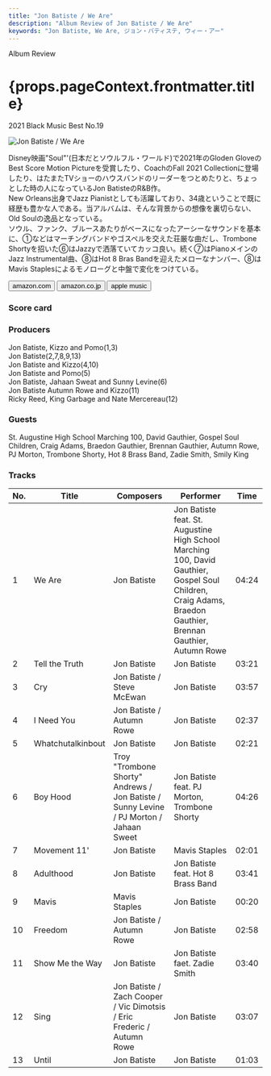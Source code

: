 ```yaml
---
title: "Jon Batiste / We Are"
description: "Album Review of Jon Batiste / We Are"
keywords: "Jon Batiste, We Are, ジョン・バティステ, ウィー・アー"
---
```





<p className="largeP">Album Review</p>
<h1 className="h1--no--margin">{props.pageContext.frontmatter.title}</h1>
<p className="largeP">
  <Link to="/best50/2021/">2021 Black Music Best No.19</Link>
</p>

<Row  className="image-card-group">
	<Column colMd={3} colLg={4} noGutterMdLeft="">
       <ImageCard>

![Jon Batiste / We Are](../../images/cd/jonbatiste1L.jpg)

</ImageCard>
	</Column>
	<Column colMd={4} colLg={8} noGutterMdLeft="">
	<p>
		Disney映画"Soul"'(日本だとソウルフル・ワールド)で2021年のGloden GloveのBest Score Motion Pictureを受賞したり、CoachのFall 2021 Collectionに登場したり、はたまたTVショーのハウスバンドのリーダーをつとめたりと、ちょっとした時の人になっているJon BatisteのR&B作。
		<br/>New Orleans出身でJazz Pianistとしても活躍しており、34歳ということで既に経歴も豊かな人である。当アルバムは、そんな背景からの想像を裏切らない、Old Soulの逸品となっている。
		<br/>ソウル、ファンク、ブルースあたりがベースになったアーシーなサウンドを基本に、①などはマーチングバンドやゴスペルを交えた荘厳な曲だし、Trombone Shortyを招いた⑥はJazzyで洒落ていてカッコ良い。続く⑦はPianoメインのJazz Instrumental曲、⑧はHot 8 Bras Bandを迎えたメローなナンバー、⑧はMavis Staplesによるモノローグと中盤で変化をつけている。
		</p>
	<div>
	  <Button className="button-right-mergin"  href="https://amzn.to/3fQwzyP" renderIcon={ArrowUpRight} size='sm' kind='primary'>
      amazon.com
    </Button>
    <Button className="button-right-mergin"  href="https://amzn.to/3t1vI2b" renderIcon={ArrowUpRight} size='sm' kind='secondary'>
      amazon.co.jp
    </Button>
		<Button className="button-right-mergin"  href="https://apple.co/2PGiQA9" renderIcon={ArrowUpRight} size='sm' kind='tertiary'>
      apple music
    </Button>
	</div>
	</Column>
</Row>
<Row >
	<Column colMd={4} colLg={4} noGutterMdLeft="">
<div>
  <h3>Score card</h3>
	<SliderJS1 value="5" />
  <SliderJS2 value="4" />
	<SliderJS3 value="1" />
  <SliderJS4 value="8" />
</div>
</Column>
<Column colMd={8} colLg={8} noGutterMdLeft="">
<div>
<h3>Producers</h3>
<p>
	Jon Batiste, Kizzo and Pomo(1,3)
	<br/>Jon Batiste(2,7,8,9,13)
	<br/>Jon Batiste and Kizzo(4,10)
	<br/>Jon Batiste and Pomo(5)
	<br/>Jon Batiste, Jahaan Sweat and Sunny Levine(6)
	<br/>Jon Batiste Autumn Rowe and Kizzo(11)
	<br/>Ricky Reed, King Garbage and Nate Mercereau(12)
</p>
<h3>Guests</h3>
<p>
	St. Augustine High School Marching 100, David Gauthier, Gospel Soul Children, Craig Adams, Braedon Gauthier, Brennan Gauthier, Autumn Rowe, PJ Morton, Trombone Shorty, Hot 8 Brass Band, Zadie Smith, Smily King
</p>
</div>
</Column>
</Row>

<h3>Tracks</h3>

| No. | Title             | Composers                                                                              | Performer                                                                                                                                                    | Time  |
| --- | ----------------- | -------------------------------------------------------------------------------------- | ------------------------------------------------------------------------------------------------------------------------------------------------------------ | ----- |
| 1   | We Are            | Jon Batiste                                                                            | Jon Batiste feat. St. Augustine High School Marching 100, David Gauthier, Gospel Soul Children, Craig Adams, Braedon Gauthier, Brennan Gauthier, Autumn Rowe | 04:24 |
| 2   | Tell the Truth    | Jon Batiste                                                                            | Jon Batiste                                                                                                                                                  | 03:21 |
| 3   | Cry               | Jon Batiste / Steve McEwan                                                             | Jon Batiste                                                                                                                                                  | 03:57 |
| 4   | I Need You        | Jon Batiste / Autumn Rowe                                                              | Jon Batiste                                                                                                                                                  | 02:37 |
| 5   | Whatchutalkinbout | Jon Batiste                                                                            | Jon Batiste                                                                                                                                                  | 02:21 |
| 6   | Boy Hood          | Troy "Trombone Shorty" Andrews / Jon Batiste / Sunny Levine / PJ Morton / Jahaan Sweet | Jon Batiste feat. PJ Morton, Trombone Shorty                                                                                                                 | 04:26 |
| 7   | Movement 11'      | Jon Batiste                                                                            | Mavis Staples                                                                                                                                                | 02:01 |
| 8   | Adulthood         | Jon Batiste                                                                            | Jon Batiste feat. Hot 8 Brass Band                                                                                                                           | 03:41 |
| 9   | Mavis             | Mavis Staples                                                                          | Jon Batiste                                                                                                                                                  | 00:20 |
| 10  | Freedom           | Jon Batiste / Autumn Rowe                                                              | Jon Batiste                                                                                                                                                  | 02:58 |
| 11  | Show Me the Way   | Jon Batiste                                                                            | Jon Batiste faet. Zadie Smith                                                                                                                                | 03:40 |
| 12  | Sing              | Jon Batiste / Zach Cooper / Vic Dimotsis / Eric Frederic / Autumn Rowe                 | Jon Batiste                                                                                                                                                  | 03:07 |
| 13  | Until             | Jon Batiste                                                                            | Jon Batiste                                                                                                                                                  | 01:03 |
